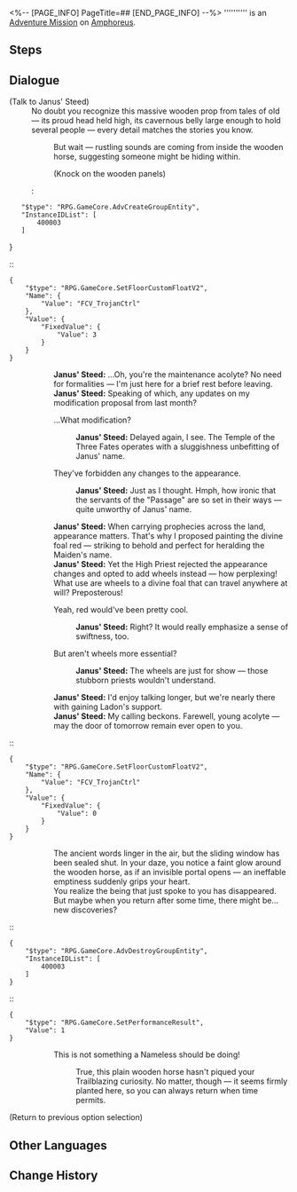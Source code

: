 <%-- [PAGE_INFO]
PageTitle=##
[END_PAGE_INFO] --%>
{{Stub|Dialogue.}}
{{Mission Infobox
|id            = 4340172
|title         = 
|image         = <!--Mission .png-->
|type          = Adventure
|event_name    = 
|chapter       = 
|requirements  = [[Trailblaze Mission]] ''[[Passage, Reveal the Past Once More]]'' completed
|summary       = <!--official mission summary from Fate's Atlas-->
|characters    = Janus' Steed; Trailblazer
|startLocation = [[Amphoreus]] - [["Sanctum of Prophecy" Janusopolis]]
|world         = Amphoreus
|area          = "Sanctum of Prophecy" Janusopolis
|prev          = 
|next          = 
|rewards       = Condensed Aether*2; Credit*3,000
}}
'''''''''' is an [[Adventure Mission]] on [[Amphoreus]].

==Steps==


<!--
==Gameplay Notes==

--><!--
==Trial Character==

-->
==Dialogue==
{{Stub Dialogue}}

;(Talk to Janus' Steed)
:No doubt you recognize this massive wooden prop from tales of old &mdash; its proud head held high, its cavernous belly large enough to hold several people &mdash; every detail matches the stories you know.
::But wait &mdash; rustling sounds are coming from inside the wooden horse, suggesting someone might be hiding within.
::{{DIcon|Arrow}} (Knock on the wooden panels)
::<pre>{
	"$type": "RPG.GameCore.AdvCreateGroupEntity",
	"InstanceIDList": [
		400003
	]
}</pre>
::<pre>{
	"$type": "RPG.GameCore.SetFloorCustomFloatV2",
	"Name": {
		"Value": "FCV_TrojanCtrl"
	},
	"Value": {
		"FixedValue": {
			"Value": 3
		}
	}
}</pre>
:::'''Janus' Steed:''' ...Oh, you're the maintenance acolyte? No need for formalities &mdash; I'm just here for a brief rest before leaving.
:::'''Janus' Steed:''' Speaking of which, any updates on my modification proposal from last month?
:::{{DIcon|Arrow}} ...What modification?
::::'''Janus' Steed:''' Delayed again, I see. The Temple of the Three Fates operates with a sluggishness unbefitting of Janus' name.
:::{{DIcon|Arrow}} They've forbidden any changes to the appearance.
::::'''Janus' Steed:''' Just as I thought. Hmph, how ironic that the servants of the "Passage" are so set in their ways &mdash; quite unworthy of Janus' name.
:::'''Janus' Steed:''' When carrying prophecies across the land, appearance matters. That's why I proposed painting the divine foal red &mdash; striking to behold and perfect for heralding the Maiden's name.
:::'''Janus' Steed:''' Yet the High Priest rejected the appearance changes and opted to add wheels instead &mdash; how perplexing! What use are wheels to a divine foal that can travel anywhere at will? Preposterous!
:::{{DIcon|Arrow}} Yeah, red would've been pretty cool.
::::'''Janus' Steed:''' Right? It would really emphasize a sense of swiftness, too.
:::{{DIcon|Arrow}} But aren't wheels more essential?
::::'''Janus' Steed:''' The wheels are just for show &mdash; those stubborn priests wouldn't understand.
:::'''Janus' Steed:''' I'd enjoy talking longer, but we're nearly there with gaining Ladon's support.
:::'''Janus' Steed:''' My calling beckons. Farewell, young acolyte &mdash; may the door of tomorrow remain ever open to you.
::<pre>{
	"$type": "RPG.GameCore.SetFloorCustomFloatV2",
	"Name": {
		"Value": "FCV_TrojanCtrl"
	},
	"Value": {
		"FixedValue": {
			"Value": 0
		}
	}
}</pre>
:::The ancient words linger in the air, but the sliding window has been sealed shut. In your daze, you notice a faint glow around the wooden horse, as if an invisible portal opens &mdash; an ineffable emptiness suddenly grips your heart.
:::You realize the being that just spoke to you has disappeared. But maybe when you return after some time, there might be... new discoveries?
::<pre>{
	"$type": "RPG.GameCore.AdvDestroyGroupEntity",
	"InstanceIDList": [
		400003
	]
}</pre>
::<pre>{
	"$type": "RPG.GameCore.SetPerformanceResult",
	"Value": 1
}</pre>
::{{DIcon|Exit}} This is not something a Nameless should be doing!
:::True, this plain wooden horse hasn't piqued your Trailblazing curiosity. No matter, though &mdash; it seems firmly planted here, so you can always return when time permits.
;(Return to previous option selection)
{{Dialogue End}}

==Other Languages==
{{Other Languages
|en   = 
|zhs  = 
|zht  = 
|ja   = 
|ko   = 
|es   = 
|fr   = 
|ru   = 
|th   = 
|vi   = 
|de   = 
|id   = 
|pt   = 
}}

==Change History==
{{Change History|3.1}}
